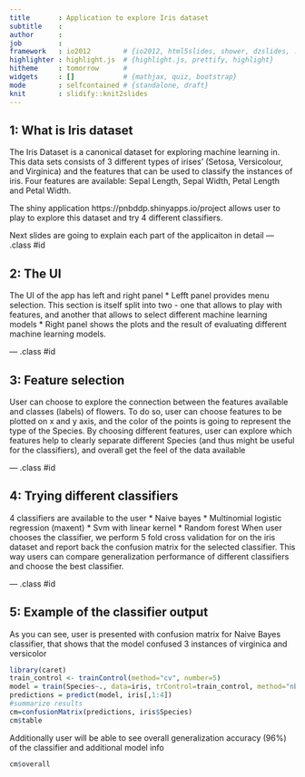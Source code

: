 ```yaml
---
title       : Application to explore Iris dataset
subtitle    : 
author      : 
job         : 
framework   : io2012        # {io2012, html5slides, shower, dzslides, ...}
highlighter : highlight.js  # {highlight.js, prettify, highlight}
hitheme     : tomorrow      # 
widgets     : []            # {mathjax, quiz, bootstrap}
mode        : selfcontained # {standalone, draft}
knit        : slidify::knit2slides
---
```


## 1: What is Iris dataset

The Iris Dataset is a canonical dataset for exploring machine learning in.
This data sets consists of 3 different types of irises' (Setosa, Versicolour, and Virginica) and the features that can be used to classify the instances of iris. Four features are available: Sepal Length, Sepal Width, Petal Length and Petal Width.

The shiny application https://pnbddp.shinyapps.io/project allows user to play to explore this dataset and try 4 different classifiers. 

Next slides are going to explain each part of the applicaiton in detail 
--- .class #id 

## 2: The UI

The UI of the app has left and right panel
* Lefft panel provides menu selection. This section is itself split into two - one that allows to play with features, and another that allows to select different machine learning models
* Right panel shows the plots and the result of evaluating different machine learning models.

--- .class #id 

## 3: Feature selection
User can choose to explore the connection between the features available and classes (labels) of flowers. To do so, user can choose features to be plotted on x and y axis, and the color of the points is going to represent the type of the Species. By choosing different features, user can explore which features help to clearly separate different Species (and thus might be useful for the classifiers), and overall get the feel of the data available


--- .class #id 

## 4: Trying different classifiers
4 classifiers are available to the user
* Naive bayes
* Multinomial logistic regression (maxent)
* Svm with linear kernel
* Random forest
When user chooses the classifier, we perform 5 fold cross validation for on the iris dataset and report back the confusion matrix for the selected classifier. This way users can compare generalization performance of different classifiers and choose the best classifier.

--- .class #id

## 5: Example of the classifier output
As you can see, user is presented with confusion matrix for Naive Bayes classifier, that shows that the model confused 3 instances of virginica and versicolor
```r
library(caret)
train_control <- trainControl(method="cv", number=5)
model = train(Species~., data=iris, trControl=train_control, method="nb")
predictions = predict(model, iris[,1:4])
#summarize results
cm=confusionMatrix(predictions, iris$Species)
cm$table
```
Additionally user will be able to see overall generalization accuracy (96%) of the classifier and additional model info
```r
cm$overall
```


